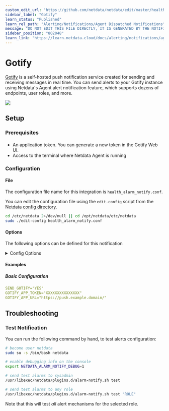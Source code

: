 ```yaml
---
custom_edit_url: "https://github.com/netdata/netdata/edit/master/health/notifications/gotify/metadata.yaml"
sidebar_label: "Gotify"
learn_status: "Published"
learn_rel_path: "Alerting/Notifications/Agent Dispatched Notifications"
message: "DO NOT EDIT THIS FILE DIRECTLY, IT IS GENERATED BY THE NOTIFICATION'S metadata.yaml FILE"
sidebar_position: "802048"
learn_link: "https://learn.netdata.cloud/docs/alerting/notifications/agent-dispatched-notifications/gotify"
---
```



# Gotify

[Gotify](https://gotify.net/) is a self-hosted push notification service created for sending and receiving messages in real time.
You can send alerts to your Gotify instance using Netdata's Agent alert notification feature, which supports dozens of endpoints, user roles, and more.



<img src="https://img.shields.io/badge/maintained%20by-Netdata-%2300ab44" />

## Setup

### Prerequisites

#### 

- An application token. You can generate a new token in the Gotify Web UI.
- Access to the terminal where Netdata Agent is running



### Configuration

#### File

The configuration file name for this integration is `health_alarm_notify.conf`.


You can edit the configuration file using the `edit-config` script from the
Netdata [config directory](/docs/configuring/configuration#the-netdata-config-directory).

```bash
cd /etc/netdata 2>/dev/null || cd /opt/netdata/etc/netdata
sudo ./edit-config health_alarm_notify.conf
```
#### Options

The following options can be defined for this notification

<details><summary>Config Options</summary>

| Name | Description | Default | Required |
|:----|:-----------|:-------|:--------:|
| SEND_GOTIFY | Set `SEND_GOTIFY` to YES | YES | True |
| GOTIFY_APP_TOKEN | set `GOTIFY_APP_TOKEN` to the app token you generated. |  | True |
| GOTIFY_APP_URL | Set `GOTIFY_APP_URL` to point to your Gotify instance, for example `https://push.example.domain/` |  | True |

</details>

#### Examples

##### Basic Configuration



```yaml
SEND_GOTIFY="YES"
GOTIFY_APP_TOKEN="XXXXXXXXXXXXXXX"
GOTIFY_APP_URL="https://push.example.domain/"

```


## Troubleshooting

### Test Notification

You can run the following command by hand, to test alerts configuration:

```bash
# become user netdata
sudo su -s /bin/bash netdata

# enable debugging info on the console
export NETDATA_ALARM_NOTIFY_DEBUG=1

# send test alarms to sysadmin
/usr/libexec/netdata/plugins.d/alarm-notify.sh test

# send test alarms to any role
/usr/libexec/netdata/plugins.d/alarm-notify.sh test "ROLE"
```

Note that this will test _all_ alert mechanisms for the selected role.


